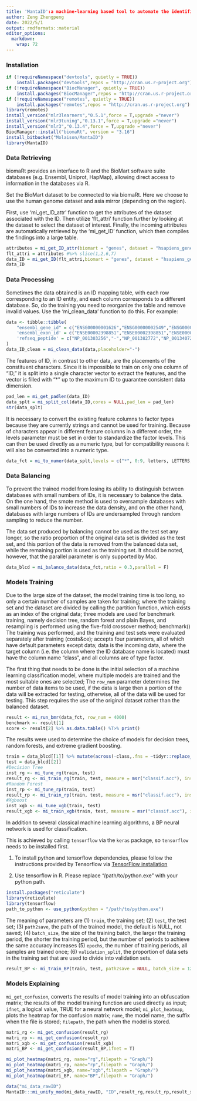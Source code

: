 ```yaml
---
title: 'MantaID':a machine-learning based tool to automate the identification of biological database IDs
author: Zeng Zhengpeng
date: 2022/5/1
output: rmdformats::material
editor_options: 
  markdown: 
    wrap: 72
---
```


### Installation

```R
if (!requireNamespace("devtools", quietly = TRUE))
    install.packages("devtools",repos = "http://cran.us.r-project.org")
if (!requireNamespace("BiocManager", quietly = TRUE))
    install.packages("BiocManager",repos = "http://cran.us.r-project.org")
if (!requireNamespace("remotes", quietly = TRUE))
    install.packages("remotes",repos = "http://cran.us.r-project.org")
library(remotes)
install_version("mlr3learners","0.5.1",force = T,upgrade ="never")
install_version("mlr3tuning","0.13.1",force = T,upgrade ="never")
install_version("mlr3","0.13.4",force = T,upgrade ="never")
BiocManager::install("biomaRt", version = "3.16")
install_bitbucket("Molaison/MantaID")
library(MantaID) 
```

### Data Retrieving

biomaRt provides an interface to R and the BioMart software suite databases (e.g. Ensembl, Uniprot, HapMap), allowing direct access to information in the databases via R.

Set the BioMart dataset to be connected to via biomaRt. Here we choose to use the human genome dataset and asia mirror (depending on the region).

First, use 'mi_get_ID_attr' function to get the attributes of the dataset associated with the ID. Then utilize 'flt_attri' function further by looking at the dataset to select the dataset of interest. Finally, the incoming attributes are automatically retrieved by the 'mi_get_ID' function, which then compiles the findings into a large table.

```R
attributes = mi_get_ID_attr(biomart = "genes", dataset = "hsapiens_gene_ensembl", mirror = "asia")
flt_attri = attributes #%>% slice(1,2,6,7)
data_ID = mi_get_ID(flt_attri,biomart = "genes", dataset = "hsapiens_gene_ensembl", mirror = "asia")
data_ID
```

### Data Processing

Sometimes the data obtained is an ID mapping table, with each row corresponding to an ID entity, and each column corresponds to a different database. So, do the training you need to reorganize the table and remove invalid values. Use the 'mi_clean_data' function to do this. For example:

```R
data <- tibble::tibble(
	"ensembl_gene_id" = c("ENSG00000001626","ENSG00000002549","ENSG00000002586","ENSG00000002745"),
	'ensembl_exon_id' = c("ENSE00002398851","ENSE00002398851","ENSE00002398851","ENSE00002398851"),
	'refseq_peptide' = c("NP_001303256","-","NP_001382772","NP_001340728")
)
data_ID_clean = mi_clean_data(data,placeholder="-")
```

The features of ID, in contrast to other data, are the placements of the constituent characters. Since it is impossible to train on only one column of "ID," it is split into a single character vector to extract the features, and the vector is filled with "\*" up to the maximum ID to guarantee consistent data dimension.

```R
pad_len = mi_get_padlen(data_ID)
data_splt = mi_split_col(data_ID,cores = NULL,pad_len = pad_len)
str(data_splt)
```

It is necessary to convert the existing feature columns to factor types because they are currently strings and cannot be used for training. Because of characters appear in different feature columns in a different order, the levels parameter must be set in order to standardize the factor levels. This can then be used directly as a numeric type, but for compatibility reasons it will also be converted into a numeric type.

```R
data_fct = mi_to_numer(data_splt,levels = c("*", 0:9, letters, LETTERS, "_", ".", "-", " ", "/", "\\", ":"))
```

### Data Balancing

To prevent the trained model from losing its ability to distinguish between databases with small numbers of IDs, it is necessary to balance the data. On the one hand, the smote method is used to oversample databases with small numbers of IDs to increase the data density, and on the other hand, databases with large numbers of IDs are undersampled through random sampling to reduce the number.

The data set produced by balancing cannot be used as the test set any longer, so the ratio proportion of the original data set is divided as the test set, and this portion of the data is removed from the balanced data set, while the remaining portion is used as the training set. It should be noted, however, that the parallel parameter is only supported by Mac.

```R
data_blcd = mi_balance_data(data_fct,ratio = 0.3,parallel = F)
```

### Models Training

Due to the large size of the dataset, the model training time is too long, so only a certain number of samples are taken for training; where the training set and the dataset are divided by calling the partition function, which exists as an index of the original data; three models are used for benchmark training, namely decision tree, random forest and plain Bayes, and resampling is performed using the five-fold crossover method; benchmark() The training was performed, and the training and test sets were evaluated separately after training (costs&ce); accepts four parameters, all of which have default parameters except data; data is the incoming data, where the target column (i.e. the column where the ID database name is located) must have the column name "class", and all columns are of type factor.

The first thing that needs to be done is the initial selection of a machine learning classification model, where multiple models are trained and the most suitable ones are selected; The `row_num` parameter determines the number of data items to be used, if the data is large then a portion of the data will be extracted for testing, otherwise, all of the data will be used for testing. This step requires the use of the original dataset rather than the balanced dataset.

```r
result <- mi_run_bmr(data_fct, row_num = 4000)
benchmark <- result[1]
score <- result[2] %>% as.data.table() %T>% print()
```

The results were used to determine the choice of models for decision trees, random forests, and extreme gradient boosting.

```R
train = data_blcd[[1]] %>% mutate(across(-class,.fns = ~tidyr::replace_na(.x,0))) %>% dplyr::slice(sample(nrow(data_blcd[[1]]), 2000), preserve = TRUE) 
test = data_blcd[[2]]
#Decision Tree
inst_rg <- mi_tune_rg(train, test)
result_rg <- mi_train_rg(train, test, measure = msr("classif.acc"), instance = inst_rg[[1]])
#Random Forest
inst_rp <- mi_tune_rp(train, test)
result_rp <- mi_train_rp(train, test, measure = msr("classif.acc"), instance = inst_rp[[1]])
#Xgboost
inst_xgb <- mi_tune_xgb(train, test)
result_xgb <- mi_train_xgb(train, test, measure = msr("classif.acc"), instance = inst_xgb[[1]])
```

In addition to several classical machine learning algorithms, a BP neural network is used for classification.

This is achieved by calling `tensorflow` via the `keras` package, so `tensorflow` needs to be installed first. 

1. To install python and tensorflow dependencies, please follow the instructions provided by Tensorflow via [TensorFlow installation](https://www.tensorflow.org/install/pip?hl=zh-cn#system-install)

2. Use tensorflow in R. Please replace "/path/to/python.exe" with your python path.

```R
install.packages("reticulate")
library(reticulate)
library(tensorflow)
path_to_python <- use_python(python = "/path/to/python.exe")
```

The meaning of parameters are (1) `train`, the training set; (2) `test`, the test set; (3) `path2save`, the path of the trained model, the default is NULL, not saved; (4) `batch_size`, the size of the training batch, the larger the training period, the shorter the training period, but the number of periods to achieve the same accuracy increases (5) `epochs`, the number of training periods, all samples are trained once; (6) `validation_split`, the proportion of data sets in the training set that are used to divide into validation sets.

```R
result_BP <- mi_train_BP(train, test, path2save = NULL, batch_size = 128, epochs = 64, validation_split = 0.3)
```

### Models Explaining

`mi_get_confusion`, converts the results of model training into an obfuscation matrix; the results of the model training function are used directly as input; `ifnet`, a logical value, TRUE for a neural network model; `mi_plot_heatmap`, plots the heatmap for the confusion matrix; `name`, the model name, the suffix when the file is stored; `filepath`, the path when the model is stored.

```R
matri_rg <- mi_get_confusion(result_rg)
matri_rp <- mi_get_confusion(result_rp)
matri_xgb <- mi_get_confusion(result_xgb)
matri_BP <- mi_get_confusion(result_BP,ifnet = T)

mi_plot_heatmap(matri_rg, name="rg",filepath = "Graph/")
mi_plot_heatmap(matri_rp, name="rp",filepath = "Graph/")
mi_plot_heatmap(matri_xgb, name="xgb",filepath = "Graph/")
mi_plot_heatmap(matri_BP, name="BP",filepath = "Graph/")
```

```r
data("mi_data_rawID")
MantaID:::mi_unify_mod(mi_data_rawID, "ID",result_rg,result_rp,result_xgb,result_BP,c_value = 0.75, pad_len = pad_len)
```
